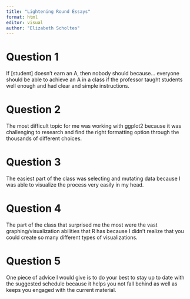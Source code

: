 ```yaml
---
title: "Lightening Round Essays"
format: html
editor: visual
author: "Elizabeth Scholtes"
---
```


# Question 1

If \[student\] doesn't earn an A, then nobody should because... everyone should be able to achieve an A in a class if the professor taught students well enough and had clear and simple instructions.

# Question 2

The most difficult topic for me was working with ggplot2 because it was challenging to research and find the right formatting option through the thousands of different choices.

# Question 3

The easiest part of the class was selecting and mutating data because I was able to visualize the process very easily in my head.

# Question 4

The part of the class that surprised me the most were the vast graphing/visualization abilities that R has because I didn't realize that you could create so many different types of visualizations.

# Question 5

One piece of advice I would give is to do your best to stay up to date with the suggested schedule because it helps you not fall behind as well as keeps you engaged with the current material.
